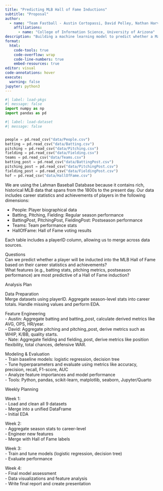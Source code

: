 ```yaml
---
title: "Predicting MLB Hall of Fame Inductions"
subtitle: "Proposal"
author: 
  - name: "Team Fastball - Austin Cortopassi, David Pelley, Nathan Harville"
    affiliations:
      - name: "College of Information Science, University of Arizona"
description: "Building a machine learning model to predict whether a Major League Baseball player will be inducted into the Hall of Fame using career statistics and achievements."
format:
  html:
    code-tools: true
    code-overflow: wrap
    code-line-numbers: true
    embed-resources: true
editor: visual
code-annotations: hover
execute:
  warning: false
jupyter: python3
---
```



```python
#| label: load-pkgs
#| message: false
import numpy as np
import pandas as pd
```

```python
#| label: load-dataset
#| message: false


people = pd.read_csv("data/People.csv")
batting = pd.read_csv("data/Batting.csv")
pitching = pd.read_csv("data/Pitching.csv")
fielding = pd.read_csv("data/Fielding.csv")
teams = pd.read_csv("data/Teams.csv")
batting_post = pd.read_csv("data/BattingPost.csv")
pitching_post = pd.read_csv("data/PitchingPost.csv")
fielding_post = pd.read_csv("data/FieldingPost.csv")
hof = pd.read_csv("data/HallOfFame.csv")
```


We are using the Lahman Baseball Database because it contains rich, historical MLB data that spans from the 1800s to the present day. Our data includes career statistics and achievements of players in the following dimensions:

- People: Player biographical data
- Batting, Pitching, Fielding: Regular season performance
- BattingPost, PitchingPost, FieldingPost: Postseason performance
- Teams: Team performance stats
- HallOfFame: Hall of Fame voting results

Each table includes a playerID column, allowing us to merge across data sources.

Questions  
Can we predict whether a player will be inducted into the MLB Hall of Fame based on their career statistics and achievements?  
What features (e.g., batting stats, pitching metrics, postseason performance) are most predictive of a Hall of Fame induction?

Analysis Plan

Data Preparation  
Merge datasets using playerID. Aggregate season-level stats into career totals. Handle missing values and perform EDA.

Feature Engineering  
- Austin: Aggregate batting and batting_post, calculate derived metrics like AVG, OPS, HR/year.  
- David: Aggregate pitching and pitching_post, derive metrics such as WHIP, K/BB, quality starts.  
- Nate: Aggregate fielding and fielding_post, derive metrics like position flexibility, total chances, defensive WAR.

Modeling & Evaluation  
- Train baseline models: logistic regression, decision tree  
- Tune hyperparameters and evaluate using metrics like accuracy, precision, recall, F1-score, AUC  
- Analyze feature importances and model performance  
- Tools: Python, pandas, scikit-learn, matplotlib, seaborn, Jupyter/Quarto

Weekly Planning

Week 1:  
- Load and clean all 9 datasets  
- Merge into a unified DataFrame  
- Initial EDA

Week 2:  
- Aggregate season stats to career-level  
- Engineer new features  
- Merge with Hall of Fame labels

Week 3:  
- Train and tune models (logistic regression, decision tree)  
- Evaluate performance

Week 4:  
- Final model assessment  
- Data visualizations and feature analysis  
- Write final report and create presentation